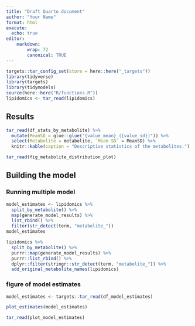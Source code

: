 ```yaml
---
title: "Draft Quarto document"
author: "Your Name"
format: html
execute:
  echo: true
editor:
    markdown:
        wrap: 72
        canonical: TRUE
---
```


```r
targets::tar_config_set(store = here::here("_targets"))
library(tidyverse)
library(targets)
library(tidymodels)
source(here::here("R/functions.R"))
lipidomics <- tar_read(lipidomics)
```

## Results

```r
tar_read(df_stats_by_metabolite) %>%
  mutate(MeanSD = glue::glue("{value_mean} ({value_sd})")) %>%
  select(Metabolite = metabolite, `Mean SD` = MeanSD) %>%
  knitr::kable(caption = "Descriptive statistics of the metabolites.")
```

```r
tar_read(fig_metabolite_distribution_plot)
```

## Building the model

### Running multiple model
```r
model_estimates <- lipidomics %>%
  split_by_metabolite() %>%
  map(generate_model_results) %>%
  list_rbind() %>%
  filter(str_detect(term, "metabolite_"))
model_estimates
```

```r
lipidomics %>%
  split_by_metabolite() %>%
  purrr::map(generate_model_results) %>%
  purrr::list_rbind() %>%
  dplyr::filter(stringr::str_detect(term, "metabolite_")) %>%
  add_original_metabolite_names(lipidomics)
```

### figure of model estimates
```r
model_estimates <- targets::tar_read(df_model_estimates)
```

```r
plot_estimates(model_estimates)
```

```r
tar_read(plot_model_estimates)
```


